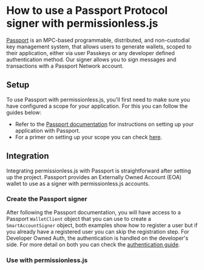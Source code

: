 
<VersionWarning version="0.1" />


# How to use a Passport Protocol signer with permissionless.js

[Passport](https://0xpass.io/) is an MPC-based programmable, distributed, and non-custodial key management system, that allows users to generate wallets, scoped to their application, either via user Passkeys or any developer defined authentication method. Our signer allows you to sign messages and transactions with a Passport Network account.

## Setup

To use Passport with permissionless.js, you'll first need to make sure you have configured a scope for your application. For this you can follow the guides below:

- Refer to the [Passport documentation](https://docs.0xpass.io/) for instructions on setting up your application with Passport.
- For a primer on setting up your scope you can check [here](https://docs.0xpass.io/authentication/configuring-your-scope).

## Integration

Integrating permissionless.js with Passport is straightforward after setting up the project. Passport provides an Externally Owned Account (EOA) wallet to use as a signer with permissionless.js accounts.

### Create the Passport signer

After following the Passport documentation, you will have access to a Passport `WalletClient` object that you can use to create a `SmartAccountSigner` object, both examples show how to register a user
but if you already have a registered user you can skip the registration step. For Developer Owned Auth, the authentication is handled on the developer's side. For more detail on both you can check the [authentication guide](https://docs.0xpass.io/authentication/overview).

<PassportSigners />

### Use with permissionless.js

<SmartAccounts />

